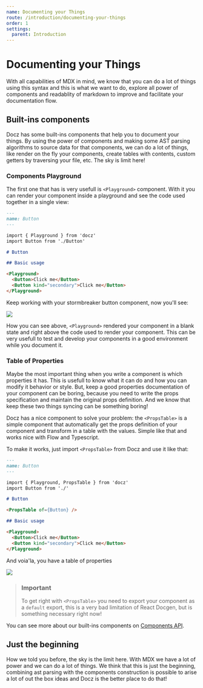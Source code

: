 ```yaml
---
name: Documenting your Things
route: /introduction/documenting-your-things
order: 1
settings:
  parent: Introduction
---
```


# Documenting your Things

With all capabilities of MDX in mind, we know that you can do a lot of things using this syntax and this is what we want to do, explore all power of components and readablity of markdown to improve and facilitate your documentation flow.

## Built-ins components

Docz has some built-ins components that help you to document your things. By using the power of components and making some AST parsing algorithms to source data for that components, we can do a lot of things, like render on the fly your components, create tables with contents, custom getters by traversing your file, etc. The sky is limit here!

### Components Playground

The first one that has is very usefull is `<Playground>` component. With it you can render your component inside a playground and see the code used together in a single view:

```markdown
---
name: Button
---

import { Playground } from 'docz'
import Button from './Button'

# Button

## Basic usage

<Playground>
  <Button>Click me</Button>
  <Button kind="secondary">Click me</Button>
</Playground>
```

Keep working with your stormbreaker button component, now you'll see:

![](https://cdn-std.dprcdn.net/files/acc_649651/64QaXd)

How you can see above, `<Playground>` rendered your component in a blank state and right above the code used to render your component. This can be very usefull to test and develop your components in a good environment while you document it.

### Table of Properties

Maybe the most important thing when you write a component is which properties it has. This is usefull to know what it can do and how you can modify it behavior or style. But, keep a good properties documentation of your component can be boring, because you need to write the props specification and maintain the original props definition. And we know that keep these two things syncing can be something boring!

Docz has a nice component to solve your problem: the `<PropsTable>` is a simple component that automatically get the props definition of your component and transform in a table with the values. Simple like that and works nice with Flow and Typescript.

To make it works, just import `<PropsTable>` from Docz and use it like that:

```markdown
---
name: Button
---

import { Playground, PropsTable } from 'docz'
import Button from './'

# Button

<PropsTable of={Button} />

## Basic usage

<Playground>
  <Button>Click me</Button>
  <Button kind="secondary">Click me</Button>
</Playground>
```

And voia'la, you have a table of properties

![](https://cdn-std.dprcdn.net/files/acc_649651/AmFJ2k)

> ### Important
>
> To get right with `<PropsTable>` you need to export your component as a `default` export, this is a very bad limitation of React Docgen, but is something necessary right now!

You can see more about our built-ins components on [Components API](/documentation/components-api).

## Just the beginning

How we told you before, the sky is the limit here. With MDX we have a lot of power and we can do a lot of things. We think that this is just the beginning, combining ast parsing with the components construction is possible to arise a lot of out the box ideas and Docz is the better place to do that!
